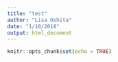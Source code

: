 ```yaml
---
title: "test"
author: "Lisa Oshita"
date: "1/10/2018"
output: html_document
---
```


```r
knitr::opts_chunk$set(echo = TRUE)
```

